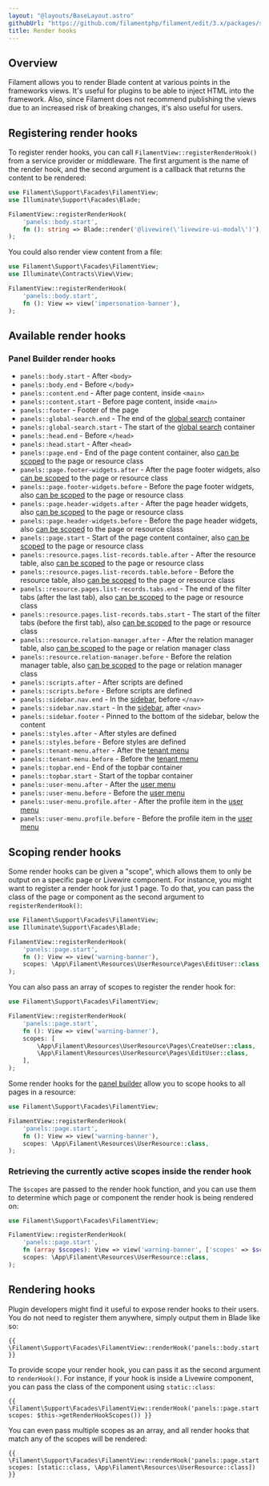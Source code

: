 ```yaml
---
layout: "@layouts/BaseLayout.astro"
githubUrl: "https://github.com/filamentphp/filament/edit/3.x/packages/support/docs/06-render-hooks.md"
title: Render hooks
---
```


## Overview

Filament allows you to render Blade content at various points in the frameworks views. It's useful for plugins to be able to inject HTML into the framework. Also, since Filament does not recommend publishing the views due to an increased risk of breaking changes, it's also useful for users.

## Registering render hooks

To register render hooks, you can call `FilamentView::registerRenderHook()` from a service provider or middleware. The first argument is the name of the render hook, and the second argument is a callback that returns the content to be rendered:

```php
use Filament\Support\Facades\FilamentView;
use Illuminate\Support\Facades\Blade;

FilamentView::registerRenderHook(
    'panels::body.start',
    fn (): string => Blade::render('@livewire(\'livewire-ui-modal\')'),
);
```

You could also render view content from a file:

```php
use Filament\Support\Facades\FilamentView;
use Illuminate\Contracts\View\View;

FilamentView::registerRenderHook(
    'panels::body.start',
    fn (): View => view('impersonation-banner'),
);
```

## Available render hooks

### Panel Builder render hooks

- `panels::body.start` - After `<body>`
- `panels::body.end` - Before `</body>`
- `panels::content.end` - After page content, inside `<main>`
- `panels::content.start` - Before page content, inside `<main>`
- `panels::footer` - Footer of the page
- `panels::global-search.end` - The end of the [global search](../panels/resources/global-search) container
- `panels::global-search.start` - The start of the [global search](../panels/resources/global-search) container
- `panels::head.end` - Before `</head>`
- `panels::head.start` - After `<head>`
- `panels::page.end` - End of the page content container, also [can be scoped](#scoping-render-hooks) to the page or resource class
- `panels::page.footer-widgets.after` - After the page footer widgets, also [can be scoped](#scoping-render-hooks) to the page or resource class
- `panels::page.footer-widgets.before` - Before the page footer widgets, also [can be scoped](#scoping-render-hooks) to the page or resource class
- `panels::page.header-widgets.after` - After the page header widgets, also [can be scoped](#scoping-render-hooks) to the page or resource class
- `panels::page.header-widgets.before` - Before the page header widgets, also [can be scoped](#scoping-render-hooks) to the page or resource class
- `panels::page.start` - Start of the page content container, also [can be scoped](#scoping-render-hooks) to the page or resource class
- `panels::resource.pages.list-records.table.after` - After the resource table, also [can be scoped](#scoping-render-hooks) to the page or resource class
- `panels::resource.pages.list-records.table.before` - Before the resource table, also [can be scoped](#scoping-render-hooks) to the page or resource class
- `panels::resource.pages.list-records.tabs.end` - The end of the filter tabs (after the last tab), also [can be scoped](#scoping-render-hooks) to the page or resource class
- `panels::resource.pages.list-records.tabs.start` - The start of the filter tabs (before the first tab), also [can be scoped](#scoping-render-hooks) to the page or resource class
- `panels::resource.relation-manager.after` - After the relation manager table, also [can be scoped](#scoping-render-hooks) to the page or relation manager class
- `panels::resource.relation-manager.before` - Before the relation manager table, also [can be scoped](#scoping-render-hooks) to the page or relation manager class
- `panels::scripts.after` - After scripts are defined
- `panels::scripts.before` - Before scripts are defined
- `panels::sidebar.nav.end` - In the [sidebar](../panels/navigation), before `</nav>`
- `panels::sidebar.nav.start` - In the [sidebar](../panels/navigation), after `<nav>`
- `panels::sidebar.footer` - Pinned to the bottom of the sidebar, below the content
- `panels::styles.after` - After styles are defined
- `panels::styles.before` - Before styles are defined
- `panels::tenant-menu.after` - After the [tenant menu](../panels/tenancy#customizing-the-tenant-menu)
- `panels::tenant-menu.before` - Before the [tenant menu](../panels/tenancy#customizing-the-tenant-menu)
- `panels::topbar.end` - End of the topbar container
- `panels::topbar.start` - Start of the topbar container
- `panels::user-menu.after` - After the [user menu](../panels/navigation#customizing-the-user-menu)
- `panels::user-menu.before` - Before the [user menu](../panels/navigation#customizing-the-user-menu)
- `panels::user-menu.profile.after` - After the profile item in the [user menu](../panels/navigation#customizing-the-user-menu)
- `panels::user-menu.profile.before` - Before the profile item in the [user menu](../panels/navigation#customizing-the-user-menu)

## Scoping render hooks

Some render hooks can be given a "scope", which allows them to only be output on a specific page or Livewire component. For instance, you might want to register a render hook for just 1 page. To do that, you can pass the class of the page or component as the second argument to `registerRenderHook()`:

```php
use Filament\Support\Facades\FilamentView;
use Illuminate\Support\Facades\Blade;

FilamentView::registerRenderHook(
    'panels::page.start',
    fn (): View => view('warning-banner'),
    scopes: \App\Filament\Resources\UserResource\Pages\EditUser::class,
);
```

You can also pass an array of scopes to register the render hook for:

```php
use Filament\Support\Facades\FilamentView;

FilamentView::registerRenderHook(
    'panels::page.start',
    fn (): View => view('warning-banner'),
    scopes: [
        \App\Filament\Resources\UserResource\Pages\CreateUser::class,
        \App\Filament\Resources\UserResource\Pages\EditUser::class,
    ],
);
```

Some render hooks for the [panel builder](#panel-builder-render-hooks) allow you to scope hooks to all pages in a resource:

```php
use Filament\Support\Facades\FilamentView;

FilamentView::registerRenderHook(
    'panels::page.start',
    fn (): View => view('warning-banner'),
    scopes: \App\Filament\Resources\UserResource::class,
);
```

### Retrieving the currently active scopes inside the render hook

The `$scopes` are passed to the render hook function, and you can use them to determine which page or component the render hook is being rendered on:

```php
use Filament\Support\Facades\FilamentView;

FilamentView::registerRenderHook(
    'panels::page.start',
    fn (array $scopes): View => view('warning-banner', ['scopes' => $scopes]),
    scopes: \App\Filament\Resources\UserResource::class,
);
```

## Rendering hooks

Plugin developers might find it useful to expose render hooks to their users. You do not need to register them anywhere, simply output them in Blade like so:

```blade
{{ \Filament\Support\Facades\FilamentView::renderHook('panels::body.start') }}
```

To provide scope your render hook, you can pass it as the second argument to `renderHook()`. For instance, if your hook is inside a Livewire component, you can pass the class of the component using `static::class`:

```blade
{{ \Filament\Support\Facades\FilamentView::renderHook('panels::page.start', scopes: $this->getRenderHookScopes()) }}
```

You can even pass multiple scopes as an array, and all render hooks that match any of the scopes will be rendered:

```blade
{{ \Filament\Support\Facades\FilamentView::renderHook('panels::page.start', scopes: [static::class, \App\Filament\Resources\UserResource::class]) }}
```
